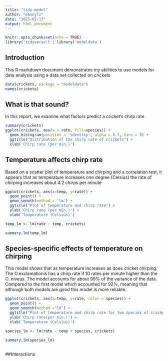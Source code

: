 ```yaml
---
title: "tidy-model"
author: "ebonylz"
date: "2025-02-17"
output: html_document
---
```


```r
knitr::opts_chunk$set(echo = TRUE)
library('tidyverse') ; library('modeldata')
```

## Introduction

This R markdown document demonstrates my abilities to use models for data analysis using a data set collected on crickets


```r
data(crickets, package = "modeldata")
names(crickets)
```

## What is that sound?
In this report, we examine what factors predict a cricket's chirp rate

```r
summary(crickets)
ggplot(crickets, aes(x = rate, fill=species)) +
  geom_histogram(position = 'identity', alpha = 0.7, bins = 8) +
  ggtitle("Distribution of the chirp rate of crickets") +
  xlab('Chirp rate (per min.)')
```

## Temperature affects chirp rate

Based on a scatter plot of temperature and chirping and a correlation test, it appears that as temperature increases one degree (Celsius) the rate of chirping increases about 4.2 chirps per minute

```r
ggplot(crickets, aes(x=temp, y=rate)) +
  geom_point() +
  geom_smooth(method = 'lm') +
  ggtitle("Plot of temperature and chirp rate") +
  ylab('Chirp rate (per min.)') +
  xlab('Temperature (Celsius)')

temp_lm <- lm(rate ~ temp, crickets)

summary.lm(temp_lm)
```

## Species-specific effects of temperature on chirping

This model shows that as temperature increases as does cricket chirping. The O.exclamationis has a chirp rate if 10 rates per minute higher than the O. niveus. The model accounts for about 99% of the variance of the data. Compared to the first model which accounted for 92%, meaning that although both models are good this model is more reliable. 


```r
ggplot(crickets, aes(x=temp, y=rate, color = species)) +
  geom_point() +
  geom_smooth(method ="lm") +
  ggtitle("Plot of temperature and chirp rate for two species of crickets") +
  ylab('Chirp rate(per min.)') +
  xlab('Temperature (Celsius)')

species_lm <- lm(rate ~ temp + species, crickets)

summary.lm(species_lm)
  
```

##Interactions

```
```